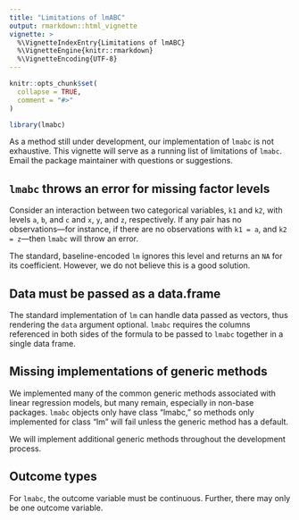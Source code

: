 ```yaml
---
title: "Limitations of lmABC"
output: rmarkdown::html_vignette
vignette: >
  %\VignetteIndexEntry{Limitations of lmABC}
  %\VignetteEngine{knitr::rmarkdown}
  %\VignetteEncoding{UTF-8}
---
```


```r
knitr::opts_chunk$set(
  collapse = TRUE,
  comment = "#>"
)
```

```r
library(lmabc)
```

As a method still under development, our implementation of `lmabc` is not exhaustive. This vignette will serve as a running list of limitations of `lmabc`. Email the package maintainer with questions or suggestions.

## `lmabc` throws an error for missing factor levels
Consider an interaction between two categorical variables, `k1` and `k2`, with levels `a`, `b`, and `c` and `x`, `y`, and `z`, respectively. If any pair has no observations—for instance, if there are no observations with `k1 = a`, and `k2 = z`—then `lmabc` will throw an error.

The standard, baseline-encoded `lm` ignores this level and returns an `NA` for its coefficient. However, we do not believe this is a good solution.

## Data must be passed as a data.frame
The standard implementation of `lm` can handle data passed as vectors, thus rendering the `data` argument optional. `lmabc` requires the columns referenced in both sides of the formula to be passed to `lmabc` together in a single data frame.

## Missing implementations of generic methods
We implemented many of the common generic methods associated with linear regression models, but many remain, especially in non-base packages. `lmabc` objects only have class "lmabc," so methods only implemented for class "lm" will fail unless the generic method has a default.

We will implement additional generic methods throughout the development process.

## Outcome types
For `lmabc`, the outcome variable must be continuous. Further, there may only be one outcome variable.
